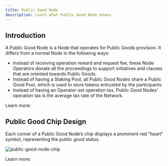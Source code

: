 ```yaml
---
title: Public Good Node
description: Learn what Public Good Node means.
---
```


## Introduction

A Public Good Node is a Node that operates for Public Goods provision.
It differs from a normal Node in the following ways:

- Instead of receiving operation reward and request fee, these Node Operators donate all the proceedings to support initiatives and clauses that are oriented towards Public Goods.
- Instead of having a Staking Pool, all Public Good Nodes share a Public Good Pool, which is used to store tokens entrusted by the participants.
- Instead of having an Operator-set operation tax, Public Good Nodes' operation tax is the average tax rate of the Network.

Learn more:

<Cards>
  <Card title="Network Reward" description="Learn how the Network distributes network reward." href="/guide/core/concepts/operation/network-reward" />
  <Card title="Staking Pool" description="Learn about the Staking Pool on VSL." href="/guide/core/concepts/pool/staking-pool" />
  <Card title="Staking Pool" description="/guide/core/concepts/operation/operation-tax" href="/guide/core/concepts/operation/operation-tax" />
</Cards>

## Public Good Chip Design

Each corner of a Public Good Node’s chip displays a prominent red "heart" symbol, representing the public good status.

![public-good-node-chip](./assets/public-good-node-chip.png)

Learn more:

<Card href="/guide/core/concepts/chip" title="Chip" description="Learn about the Chip." />
